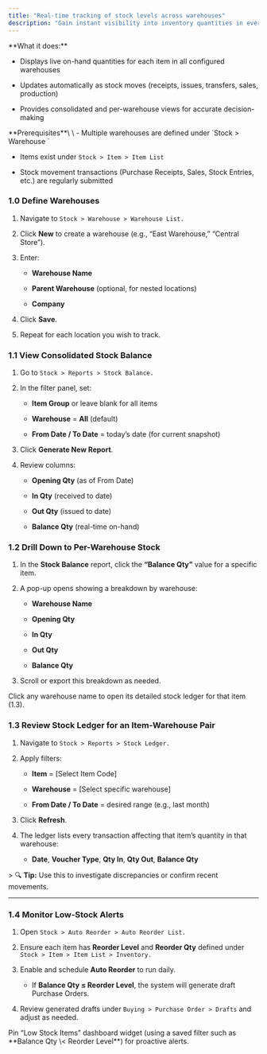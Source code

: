 ```yaml
---
title: "Real-time tracking of stock levels across warehouses"
description: "Gain instant visibility into inventory quantities in every location—so you can fulfill orders, plan production, and avoid stockouts or overstocking in the CGIC App."
---
```


<Card title="Overview" icon="sparkles">
  **What it does:**  

  - Displays live on-hand quantities for each item in all configured warehouses  

  - Updates automatically as stock moves (receipts, issues, transfers, sales, production)  

  - Provides consolidated and per-warehouse views for accurate decision-making  
</Card>

<Info>
  **Prerequisites**\
  \
  - Multiple warehouses are defined under `Stock > Warehouse ` 

  - Items exist under `Stock > Item > Item List ` 

  - Stock movement transactions (Purchase Receipts, Sales, Stock Entries, etc.) are regularly submitted
</Info>

### 1.0 Define Warehouses

1. Navigate to `Stock > Warehouse > Warehouse List.`  

2. Click **New** to create a warehouse (e.g., “East Warehouse,” “Central Store”).  

3. Enter:  

   - **Warehouse Name**  

   - **Parent Warehouse** (optional, for nested locations)  

   - **Company**  

4. Click **Save**.  

5. Repeat for each location you wish to track.

### 1.1 View Consolidated Stock Balance

1. Go to `Stock > Reports > Stock Balance.`  

2. In the filter panel, set:  

   - **Item Group** or leave blank for all items  

   - **Warehouse** = **All** (default)  

   - **From Date / To Date** = today’s date (for current snapshot)  

3. Click **Generate New Report**.  

4. Review columns:  

   - **Opening Qty** (as of From Date)  

   - **In Qty** (received to date)  

   - **Out Qty** (issued to date)  

   - **Balance Qty** (real-time on-hand)  

### 1.2 Drill Down to Per-Warehouse Stock

1. In the **Stock Balance** report, click the **“Balance Qty”** value for a specific item.  

2. A pop-up opens showing a breakdown by warehouse:  

   - **Warehouse Name**  

   - **Opening Qty**  

   - **In Qty**  

   - **Out Qty**  

   - **Balance Qty**  

3. Scroll or export this breakdown as needed.

<Tip>
  Click any warehouse name to open its detailed stock ledger for that item (1.3).
</Tip>

### 1.3 Review Stock Ledger for an Item-Warehouse Pair

1. Navigate to `Stock > Reports > Stock Ledger.`  

2. Apply filters:  

   - **Item** = [Select Item Code]  

   - **Warehouse** = [Select specific warehouse]  

   - **From Date / To Date** = desired range (e.g., last month)  

3. Click **Refresh**.  

4. The ledger lists every transaction affecting that item’s quantity in that warehouse:  

   - **Date**, **Voucher Type**, **Qty In**, **Qty Out**, **Balance Qty**  

\> 🔍 **Tip:** Use this to investigate discrepancies or confirm recent movements.

---

### 1.4 Monitor Low-Stock Alerts

1. Open `Stock > Auto Reorder > Auto Reorder List.`  

2. Ensure each item has **Reorder Level** and **Reorder Qty** defined under `Stock > Item > Item List > Inventory.  `

3. Enable and schedule **Auto Reorder** to run daily.  

   - If **Balance Qty ≤ Reorder Level**, the system will generate draft Purchase Orders.  

4. Review generated drafts under `Buying > Purchase Order > Drafts` and adjust as needed.

<Tip>
  Pin “Low Stock Items” dashboard widget (using a saved filter such as **Balance Qty \< Reorder Level**) for proactive alerts.
</Tip>